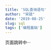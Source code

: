 ```yaml
---
title: 'SQL查询语句'
author: "宋骁"
date: '2019-08-25'
slug: sql
tags: ['编程基础']
---
```


页面跳转中···

<script>

window.location.replace("https://xsong.ltd/archives/Rbasic/sql")

</script>









